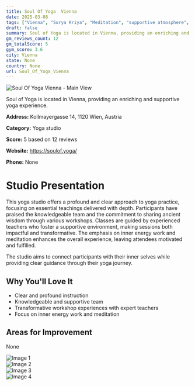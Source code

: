 ```yaml
---
title: Soul Of Yoga  Vienna
date: 2025-03-08
tags: ["Vienna", "Surya Kriya", "Meditation", "supportive atmosphere", "transformational approach", "Vienna"]  
draft: false
summary: Soul of Yoga is located in Vienna, providing an enriching and supportive yoga experience.
gm_reviews_count: 12
gm_totalScore: 5
gym_score: 3.6
city: Vienna
state: None
country: None
url: Soul_Of_Yoga_Vienna
---
```


<div className="aspect-[16/9] relative my-8">
  <img 
    src="https://lh5.googleusercontent.com/p/AF1QipOvUtEARKaQ24OM5kyarEqUM7Z9C4ukQT8vMPek=w1920-h1080-k-no"
    alt="Soul Of Yoga  Vienna - Main View"
    className="object-cover absolute inset-0 w-full h-full rounded-lg"
  />
</div>

Soul of Yoga is located in Vienna, providing an enriching and supportive yoga experience.

**Address:** Kollmayergasse 14, 1120 Wien, Austria

**Category:** Yoga studio

**Score:** 5 based on 12 reviews

**Website:** https://soulof.yoga/

**Phone:** None

# Studio Presentation

This yoga studio offers a profound and clear approach to yoga practice, focusing on essential teachings delivered with depth. Participants have praised the knowledgeable team and the commitment to sharing ancient wisdom through various workshops. Classes are guided by experienced teachers who foster a supportive environment, making sessions both impactful and transformative. The emphasis on inner energy work and meditation enhances the overall experience, leaving attendees motivated and fulfilled.

The studio aims to connect participants with their inner selves while providing clear guidance through their yoga journey.

## Why You'll Love It

- Clear and profound instruction
- Knowledgeable and supportive team
- Transformative workshop experiences with expert teachers
- Focus on inner energy work and meditation

## Areas for Improvement

None

<div className="grid grid-cols-1 xl:grid-cols-2 gap-4 my-8">
<div className="aspect-[4/3] relative"><img src="https://lh5.googleusercontent.com/p/AF1QipNC-csLUUj-rgG2gXQSpp7JXpAuDgCK579bSsL1=w1920-h1080-k-no" alt="Image 1" className="object-cover absolute inset-0 w-full h-full rounded-lg" /></div>
<div className="aspect-[4/3] relative"><img src="https://lh5.googleusercontent.com/p/AF1QipN7oqq0kEqapNwvV0xTgcrkYP7ANq-U-Qu0unEJ=w1920-h1080-k-no" alt="Image 2" className="object-cover absolute inset-0 w-full h-full rounded-lg" /></div>
<div className="aspect-[4/3] relative"><img src="https://streetviewpixels-pa.googleapis.com/v1/thumbnail?panoid=t5o7PCAjWX0MH16TxBljTQ&cb_client=maps_sv.tactile.gps&w=203&h=100&yaw=218.01195&pitch=0&thumbfov=100" alt="Image 3" className="object-cover absolute inset-0 w-full h-full rounded-lg" /></div>
<div className="aspect-[4/3] relative"><img src="https://lh5.googleusercontent.com/p/AF1QipOvUtEARKaQ24OM5kyarEqUM7Z9C4ukQT8vMPek=w1920-h1080-k-no" alt="Image 4" className="object-cover absolute inset-0 w-full h-full rounded-lg" /></div>
</div>